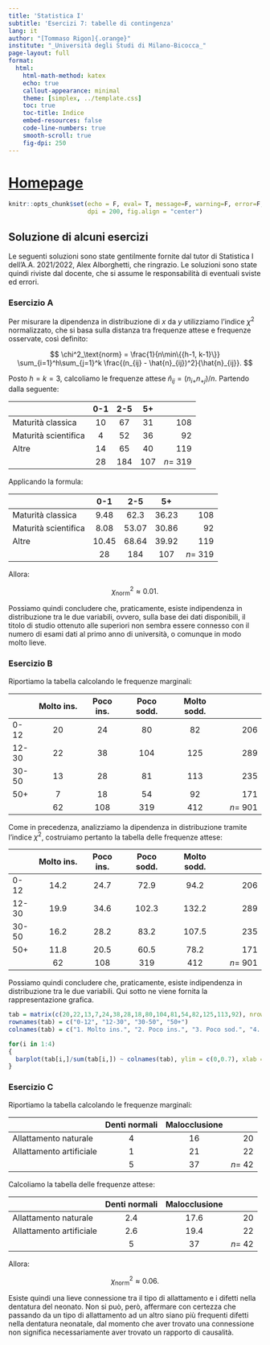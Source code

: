 ```yaml
---
title: 'Statistica I'
subtitle: 'Esercizi 7: tabelle di contingenza'
lang: it
author: "[Tommaso Rigon]{.orange}"
institute: "_Università degli Studi di Milano-Bicocca_"
page-layout: full
format:
  html:
    html-math-method: katex
    echo: true
    callout-appearance: minimal
    theme: [simplex, ../template.css]
    toc: true
    toc-title: Indice
    embed-resources: false
    code-line-numbers: true
    smooth-scroll: true
    fig-dpi: 250
---
```


# [Homepage](../index.html)

```r
knitr::opts_chunk$set(echo = F, eval= T, message=F, warning=F, error=F, comment=NA, cache=F, include=T, R.options=list(width=100), 
                      dpi = 200, fig.align = "center")
```


## Soluzione di [alcuni]{.orange} esercizi

Le seguenti soluzioni sono state gentilmente fornite dal [tutor di Statistica I]{.blue} dell'A.A. 2021/2022, [Alex Alborghetti]{.orange}, che ringrazio. Le soluzioni sono state quindi riviste dal docente, che si assume le responsabilità di eventuali sviste ed errori. 

### Esercizio A

Per misurare la dipendenza in distribuzione di $x$ da $y$ utilizziamo l'indice $\chi^2$ normalizzato, che si basa sulla distanza tra frequenze attese e frequenze osservate, così definito:

$$
\chi^2_\text{norm} =  \frac{1}{n\min\{{h-1, k-1}\}} \sum_{i=1}^h\sum_{j=1}^k \frac{(n_{ij} - \hat{n}_{ij})^2}{\hat{n}_{ij}}.
$$

Posto $h = k = 3$, calcoliamo le frequenze attese $\hat{n}_{ij} = (n_{i+}n_{+j})/n$. Partendo dalla seguente:

|                      | 0-1 | 2-5 | 5+  |           |
|:---------------------|:---:|:---:|:---:|----------:|
| Maturità classica    | 10  | 67  | 31  |       108 |
| Maturità scientifica |  4  | 52  | 36  |        92 |
| Altre                | 14  | 65  | 40  |       119 |
|                      | 28  | 184 | 107 | $n =$ 319 |

Applicando la formula:

|                      |  0-1  |  2-5  |  5+   |           |
|:---------------------|:-----:|:-----:|:-----:|----------:|
| Maturità classica    | 9.48  | 62.3  | 36.23 |       108 |
| Maturità scientifica | 8.08  | 53.07 | 30.86 |        92 |
| Altre                | 10.45 | 68.64 | 39.92 |       119 |
|                      |  28   |  184  |  107  | $n =$ 319 |

Allora:

$$
\chi^2_\text{norm} \approx 0.01.
$$

Possiamo quindi concludere che, praticamente, esiste indipendenza in distribuzione tra le due variabili, ovvero, sulla base dei dati disponibili, il titolo di studio ottenuto alle superiori non sembra essere connesso con il numero di esami dati al primo anno di università, o comunque in modo molto lieve.

### Esercizio B

Riportiamo la tabella calcolando le frequenze marginali:

|       | Molto ins. | Poco ins. | Poco sodd. | Molto sodd. |           |
|:------|:----------:|:---------:|:----------:|:-----------:|----------:|
| 0-12  |     20     |    24     |     80     |     82      |       206 |
| 12-30 |     22     |    38     |    104     |     125     |       289 |
| 30-50 |     13     |    28     |     81     |     113     |       235 |
| 50+   |     7      |    18     |     54     |     92      |       171 |
|       |     62     |    108    |    319     |     412     | $n =$ 901 |

Come in precedenza, analizziamo la dipendenza in distribuzione tramite l'indice $\chi^2$, costruiamo pertanto la tabella delle frequenze attese:

|       | Molto ins. | Poco ins. | Poco sodd. | Molto sodd. |           |
|:------|:----------:|:---------:|:----------:|:-----------:|----------:|
| 0-12  |    14.2    |   24.7    |    72.9    |    94.2     |       206 |
| 12-30 |    19.9    |   34.6    |   102.3    |    132.2    |       289 |
| 30-50 |    16.2    |   28.2    |    83.2    |    107.5    |       235 |
| 50+   |    11.8    |   20.5    |    60.5    |    78.2     |       171 |
|       |     62     |    108    |    319     |     412     | $n =$ 901 |

Possiamo quindi concludere che, praticamente, esiste indipendenza in distribuzione tra le due variabili. Qui sotto ne viene fornita la rappresentazione grafica.

```r
tab = matrix(c(20,22,13,7,24,38,28,18,80,104,81,54,82,125,113,92), nrow = 4)
rownames(tab) = c("0-12", "12-30", "30-50", "50+")
colnames(tab) = c("1. Molto ins.", "2. Poco ins.", "3. Poco sod.", "4. Molto sod.")

for(i in 1:4)
{
  barplot(tab[i,]/sum(tab[i,]) ~ colnames(tab), ylim = c(0,0.7), xlab = "", ylab = "", main = rownames(tab)[i])
}
```

### Esercizio C

Riportiamo la tabella calcolando le frequenze marginali:

|                          | Denti normali | Malocclusione |         |
|:-------------------------|:-------------:|:-------------:|--------:|
| Allattamento naturale    |       4       |      16       |      20 |
| Allattamento artificiale |       1       |      21       |      22 |
|                          |       5       |      37       | $n=$ 42 |

Calcoliamo la tabella delle frequenze attese:

|                          | Denti normali | Malocclusione |         |
|:-------------------------|:-------------:|:-------------:|--------:|
| Allattamento naturale    |      2.4      |     17.6      |      20 |
| Allattamento artificiale |      2.6      |     19.4      |      22 |
|                          |       5       |      37       | $n=$ 42 |

Allora:

$$
\chi^2_\text{norm} \approx 0.06.
$$

Esiste quindi una lieve connessione tra il tipo di allattamento e i difetti nella dentatura del neonato. Non si può, però, affermare con certezza che passando da un tipo di allattamento ad un altro siano più frequenti difetti nella dentatura neonatale, dal momento che aver trovato una connessione non significa necessariamente aver trovato un rapporto di causalità.
